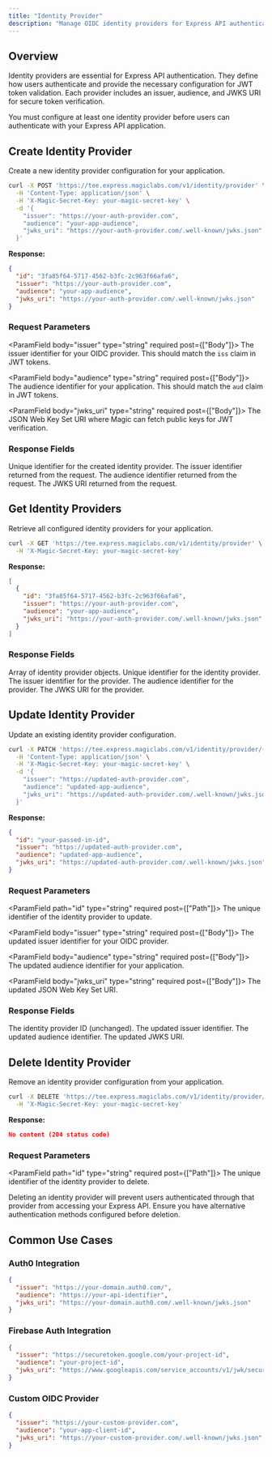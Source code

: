 ```yaml
---
title: "Identity Provider"
description: "Manage OIDC identity providers for Express API authentication, including creating, updating, retrieving, and deleting provider configurations."
---
```


## Overview

Identity providers are essential for Express API authentication. They define how users authenticate and provide the necessary configuration for JWT token validation. Each provider includes an issuer, audience, and JWKS URI for secure token verification.

<Info>
You must configure at least one identity provider before users can authenticate with your Express API application.
</Info>

## Create Identity Provider

Create a new identity provider configuration for your application.

```bash cURL icon="square-terminal"
curl -X POST 'https://tee.express.magiclabs.com/v1/identity/provider' \
  -H 'Content-Type: application/json' \
  -H 'X-Magic-Secret-Key: your-magic-secret-key' \
  -d '{
    "issuer": "https://your-auth-provider.com",
    "audience": "your-app-audience",
    "jwks_uri": "https://your-auth-provider.com/.well-known/jwks.json"
  }'
```

**Response:**

```json
{
  "id": "3fa85f64-5717-4562-b3fc-2c963f66afa6",
  "issuer": "https://your-auth-provider.com",
  "audience": "your-app-audience",
  "jwks_uri": "https://your-auth-provider.com/.well-known/jwks.json"
}
```

### Request Parameters

<ParamField body="issuer" type="string" required post={["Body"]}>
The issuer identifier for your OIDC provider. This should match the `iss` claim in JWT tokens.
</ParamField>

<ParamField body="audience" type="string" required post={["Body"]}>
The audience identifier for your application. This should match the `aud` claim in JWT tokens.
</ParamField>

<ParamField body="jwks_uri" type="string" required post={["Body"]}>
The JSON Web Key Set URI where Magic can fetch public keys for JWT verification.
</ParamField>

### Response Fields

<ResponseField name="id" type="string">
Unique identifier for the created identity provider.
</ResponseField>

<ResponseField name="issuer" type="string">
The issuer identifier returned from the request.
</ResponseField>

<ResponseField name="audience" type="string">
The audience identifier returned from the request.
</ResponseField>

<ResponseField name="jwks_uri" type="string">
The JWKS URI returned from the request.
</ResponseField>

## Get Identity Providers

Retrieve all configured identity providers for your application.

```bash cURL icon="square-terminal"
curl -X GET 'https://tee.express.magiclabs.com/v1/identity/provider' \
  -H 'X-Magic-Secret-Key: your-magic-secret-key' 
```

**Response:**

```json
[
  {
    "id": "3fa85f64-5717-4562-b3fc-2c963f66afa6",
    "issuer": "https://your-auth-provider.com",
    "audience": "your-app-audience",
    "jwks_uri": "https://your-auth-provider.com/.well-known/jwks.json"
  }
]
```

### Response Fields

<ResponseField name="providers" type="array">
Array of identity provider objects.

<Expandable title="Provider object">
<ResponseField name="id" type="string">
Unique identifier for the identity provider.
</ResponseField>

<ResponseField name="issuer" type="string">
The issuer identifier for the provider.
</ResponseField>

<ResponseField name="audience" type="string">
The audience identifier for the provider.
</ResponseField>

<ResponseField name="jwks_uri" type="string">
The JWKS URI for the provider.
</ResponseField>
</Expandable>
</ResponseField>

## Update Identity Provider

Update an existing identity provider configuration.

```bash cURL icon="square-terminal"
curl -X PATCH 'https://tee.express.magiclabs.com/v1/identity/provider/{id}' \
  -H 'Content-Type: application/json' \
  -H 'X-Magic-Secret-Key: your-magic-secret-key' \
  -d '{
    "issuer": "https://updated-auth-provider.com",
    "audience": "updated-app-audience",
    "jwks_uri": "https://updated-auth-provider.com/.well-known/jwks.json"
  }'
```

**Response:**

```json
{
  "id": "your-passed-in-id",
  "issuer": "https://updated-auth-provider.com",
  "audience": "updated-app-audience",
  "jwks_uri": "https://updated-auth-provider.com/.well-known/jwks.json"
}
```

### Request Parameters

<ParamField path="id" type="string" required post={["Path"]}>
The unique identifier of the identity provider to update.
</ParamField>

<ParamField body="issuer" type="string" required post={["Body"]}>
The updated issuer identifier for your OIDC provider.
</ParamField>

<ParamField body="audience" type="string" required post={["Body"]}>
The updated audience identifier for your application.
</ParamField>

<ParamField body="jwks_uri" type="string" required post={["Body"]}>
The updated JSON Web Key Set URI.
</ParamField>

### Response Fields

<ResponseField name="id" type="string">
The identity provider ID (unchanged).
</ResponseField>

<ResponseField name="issuer" type="string">
The updated issuer identifier.
</ResponseField>

<ResponseField name="audience" type="string">
The updated audience identifier.
</ResponseField>

<ResponseField name="jwks_uri" type="string">
The updated JWKS URI.
</ResponseField>

## Delete Identity Provider

Remove an identity provider configuration from your application.

```bash cURL icon="square-terminal"
curl -X DELETE 'https://tee.express.magiclabs.com/v1/identity/provider/{id}' \
  -H 'X-Magic-Secret-Key: your-magic-secret-key' 
```

**Response:**

```json
No content (204 status code)
```

### Request Parameters

<ParamField path="id" type="string" required post={["Path"]}>
The unique identifier of the identity provider to delete.
</ParamField>

<Warning>
Deleting an identity provider will prevent users authenticated through that provider from accessing your Express API. Ensure you have alternative authentication methods configured before deletion.
</Warning>

## Common Use Cases

### Auth0 Integration

```json
{
  "issuer": "https://your-domain.auth0.com/",
  "audience": "https://your-api-identifier",
  "jwks_uri": "https://your-domain.auth0.com/.well-known/jwks.json"
}
```

### Firebase Auth Integration

```json
{
  "issuer": "https://securetoken.google.com/your-project-id",
  "audience": "your-project-id",
  "jwks_uri": "https://www.googleapis.com/service_accounts/v1/jwk/securetoken@system.gserviceaccount.com"
}
```

### Custom OIDC Provider

```json
{
  "issuer": "https://your-custom-provider.com",
  "audience": "your-app-client-id",
  "jwks_uri": "https://your-custom-provider.com/.well-known/jwks.json"
}
```
